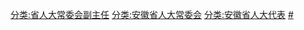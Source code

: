[[分类:省人大常委会副主任|分类:省人大常委会副主任]]
[[分类:安徽省人大常委会|分类:安徽省人大常委会]]
[[分类:安徽省人大代表|分类:安徽省人大代表]]
[[分类:安徽省各级人大常委会副主任|#]]